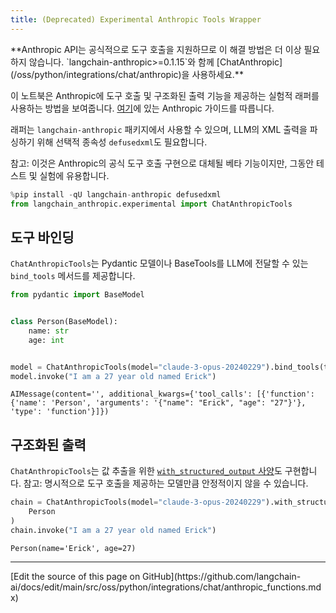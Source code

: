 ```yaml
---
title: (Deprecated) Experimental Anthropic Tools Wrapper
---
```


<Warning>
**Anthropic API는 공식적으로 도구 호출을 지원하므로 이 해결 방법은 더 이상 필요하지 않습니다. `langchain-anthropic>=0.1.15`와 함께 [ChatAnthropic](/oss/python/integrations/chat/anthropic)을 사용하세요.**

</Warning>

이 노트북은 Anthropic에 도구 호출 및 구조화된 출력 기능을 제공하는 실험적 래퍼를 사용하는 방법을 보여줍니다. [여기](https://docs.anthropic.com/claude/docs/functions-external-tools)에 있는 Anthropic 가이드를 따릅니다.

래퍼는 `langchain-anthropic` 패키지에서 사용할 수 있으며, LLM의 XML 출력을 파싱하기 위해 선택적 종속성 `defusedxml`도 필요합니다.

참고: 이것은 Anthropic의 공식 도구 호출 구현으로 대체될 베타 기능이지만, 그동안 테스트 및 실험에 유용합니다.

```python
%pip install -qU langchain-anthropic defusedxml
from langchain_anthropic.experimental import ChatAnthropicTools
```

## 도구 바인딩

`ChatAnthropicTools`는 Pydantic 모델이나 BaseTools를 LLM에 전달할 수 있는 `bind_tools` 메서드를 제공합니다.

```python
from pydantic import BaseModel


class Person(BaseModel):
    name: str
    age: int


model = ChatAnthropicTools(model="claude-3-opus-20240229").bind_tools(tools=[Person])
model.invoke("I am a 27 year old named Erick")
```

```output
AIMessage(content='', additional_kwargs={'tool_calls': [{'function': {'name': 'Person', 'arguments': '{"name": "Erick", "age": "27"}'}, 'type': 'function'}]})
```

## 구조화된 출력

`ChatAnthropicTools`는 값 추출을 위한 [`with_structured_output` 사양](/oss/python/langchain/structured-output)도 구현합니다. 참고: 명시적으로 도구 호출을 제공하는 모델만큼 안정적이지 않을 수 있습니다.

```python
chain = ChatAnthropicTools(model="claude-3-opus-20240229").with_structured_output(
    Person
)
chain.invoke("I am a 27 year old named Erick")
```

```output
Person(name='Erick', age=27)
```

---

<Callout icon="pen-to-square" iconType="regular">
  [Edit the source of this page on GitHub](https://github.com/langchain-ai/docs/edit/main/src/oss/python/integrations/chat/anthropic_functions.mdx)
</Callout>
